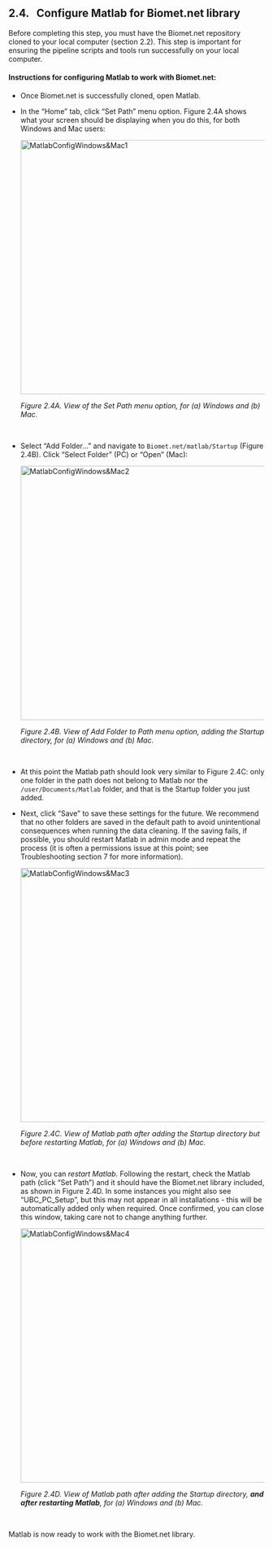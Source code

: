 ## 2.4. &nbsp; Configure Matlab for Biomet.net library

Before completing this step, you must have the Biomet.net repository cloned to your local computer (section 2.2). This step is important for ensuring the pipeline scripts and tools run successfully on your local computer. 

#### Instructions for configuring Matlab to work with Biomet.net:
* Once Biomet.net is successfully cloned, open Matlab.

* In the “Home” tab, click “Set Path” menu option. Figure 2.4A shows what your screen should be displaying when you do this, for both Windows and Mac users:

    <img src="images/matlab/MatlabConfigWindows&Mac1.jpg" alt="MatlabConfigWindows&Mac1" width="500"/>
    
    *Figure 2.4A. View of the Set Path menu option, for (a) Windows and (b) Mac.*

    </br>

* Select “Add Folder…” and navigate to `Biomet.net/matlab/Startup` (Figure 2.4B). Click "Select Folder" (PC) or "Open" (Mac):

    <img src="images/matlab/MatlabConfigWindows&Mac2.jpg" alt="MatlabConfigWindows&Mac2" width="500"/>
    
    *Figure 2.4B. View of Add Folder to Path menu option, adding the Startup directory, for (a) Windows and (b) Mac.*

    </br>

* At this point the Matlab path should look very similar to Figure 2.4C: only one folder in the path does not belong to Matlab nor the `/user/Documents/Matlab` folder, and that is the Startup folder you just added.

* Next, click “Save” to save these settings for the future. We recommend that no other folders are saved in the default path to avoid unintentional consequences when running the data cleaning. If the saving fails, if possible, you should restart Matlab in admin mode and repeat the process (it is often a permissions issue at this point; see Troubleshooting section 7 for more information).

    <img src="images/matlab/MatlabConfigWindows&Mac3.jpg" alt="MatlabConfigWindows&Mac3" width="500"/>
    
    *Figure 2.4C. View of Matlab path after adding the Startup directory but before restarting Matlab, for (a) Windows and (b) Mac.*

    </br>


* Now, you can *restart Matlab*. Following the restart, check the Matlab path (click “Set Path”) and it should have the Biomet.net library included, as shown in Figure 2.4D. In some instances you might also see “UBC_PC_Setup”, but this may not appear in all installations - this will be automatically added only when required. Once confirmed, you can close this window, taking care not to change anything further.

    <img src="images/matlab/MatlabConfigWindows&Mac4.jpg" alt="MatlabConfigWindows&Mac4" width="500"/>
    
    *Figure 2.4D. View of Matlab path after adding the Startup directory, **and after restarting Matlab**, for (a) Windows and (b) Mac.*

    </br>

Matlab is now ready to work with the Biomet.net library.

